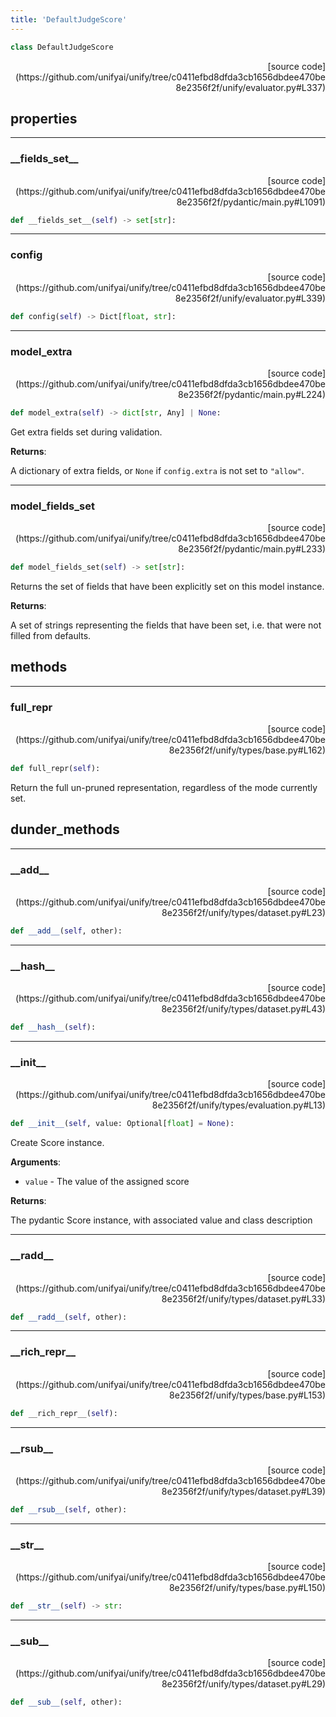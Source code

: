 ```yaml
---
title: 'DefaultJudgeScore'
---
```


```python
class DefaultJudgeScore
```

<p align="right">[source code](https://github.com/unifyai/unify/tree/c0411efbd8dfda3cb1656dbdee470be8e2356f2f/unify/evaluator.py#L337)</p>



## properties

---

### \_\_fields\_set\_\_

<p align="right">[source code](https://github.com/unifyai/unify/tree/c0411efbd8dfda3cb1656dbdee470be8e2356f2f/pydantic/main.py#L1091)</p>

```python
def __fields_set__(self) -> set[str]:
```



---

### config

<p align="right">[source code](https://github.com/unifyai/unify/tree/c0411efbd8dfda3cb1656dbdee470be8e2356f2f/unify/evaluator.py#L339)</p>

```python
def config(self) -> Dict[float, str]:
```



---

### model\_extra

<p align="right">[source code](https://github.com/unifyai/unify/tree/c0411efbd8dfda3cb1656dbdee470be8e2356f2f/pydantic/main.py#L224)</p>

```python
def model_extra(self) -> dict[str, Any] | None:
```

Get extra fields set during validation.

**Returns**:

A dictionary of extra fields, or `None` if `config.extra` is not set to `"allow"`.

---

### model\_fields\_set

<p align="right">[source code](https://github.com/unifyai/unify/tree/c0411efbd8dfda3cb1656dbdee470be8e2356f2f/pydantic/main.py#L233)</p>

```python
def model_fields_set(self) -> set[str]:
```

Returns the set of fields that have been explicitly set on this model instance.

**Returns**:

A set of strings representing the fields that have been set,
i.e. that were not filled from defaults.

## methods

---

### full\_repr

<p align="right">[source code](https://github.com/unifyai/unify/tree/c0411efbd8dfda3cb1656dbdee470be8e2356f2f/unify/types/base.py#L162)</p>

```python
def full_repr(self):
```

Return the full un-pruned representation, regardless of the mode currently set.

## dunder_methods

---

### \_\_add\_\_

<p align="right">[source code](https://github.com/unifyai/unify/tree/c0411efbd8dfda3cb1656dbdee470be8e2356f2f/unify/types/dataset.py#L23)</p>

```python
def __add__(self, other):
```



---

### \_\_hash\_\_

<p align="right">[source code](https://github.com/unifyai/unify/tree/c0411efbd8dfda3cb1656dbdee470be8e2356f2f/unify/types/dataset.py#L43)</p>

```python
def __hash__(self):
```



---

### \_\_init\_\_

<p align="right">[source code](https://github.com/unifyai/unify/tree/c0411efbd8dfda3cb1656dbdee470be8e2356f2f/unify/types/evaluation.py#L13)</p>

```python
def __init__(self, value: Optional[float] = None):
```

Create Score instance.

**Arguments**:

- `value` - The value of the assigned score



**Returns**:

The pydantic Score instance, with associated value and class description

---

### \_\_radd\_\_

<p align="right">[source code](https://github.com/unifyai/unify/tree/c0411efbd8dfda3cb1656dbdee470be8e2356f2f/unify/types/dataset.py#L33)</p>

```python
def __radd__(self, other):
```



---

### \_\_rich\_repr\_\_

<p align="right">[source code](https://github.com/unifyai/unify/tree/c0411efbd8dfda3cb1656dbdee470be8e2356f2f/unify/types/base.py#L153)</p>

```python
def __rich_repr__(self):
```



---

### \_\_rsub\_\_

<p align="right">[source code](https://github.com/unifyai/unify/tree/c0411efbd8dfda3cb1656dbdee470be8e2356f2f/unify/types/dataset.py#L39)</p>

```python
def __rsub__(self, other):
```



---

### \_\_str\_\_

<p align="right">[source code](https://github.com/unifyai/unify/tree/c0411efbd8dfda3cb1656dbdee470be8e2356f2f/unify/types/base.py#L150)</p>

```python
def __str__(self) -> str:
```



---

### \_\_sub\_\_

<p align="right">[source code](https://github.com/unifyai/unify/tree/c0411efbd8dfda3cb1656dbdee470be8e2356f2f/unify/types/dataset.py#L29)</p>

```python
def __sub__(self, other):
```

